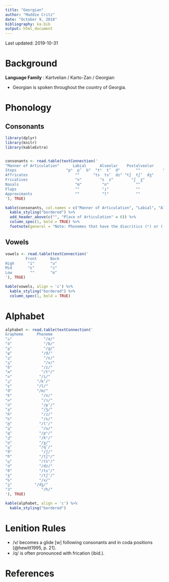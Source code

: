 ```yaml
---
title: "Georgian"
author: "Maddie Critz"
date: "October 9, 2018"
bibliography: ka.bib
output: html_document
---
```


Last updated: 2019-10-31

# Background

**Language Family** : Kartvelian / Karto-Zan / Georgian

* Georgian is spoken throughout the country of Georgia.

# Phonology

## Consonants

```r

library(dplyr)
library(knitr)
library(kableExtra)


consonants <- read.table(textConnection('
"Manner of Articulation"      Labial      Alveolar    Postalveolar       Velar       Uvular   Glottal   
Stops                      "pʰ  p’  b"  "tʰ  t’  d"       ""          "kʰ  k’  ɡ"     "q’"      ""
Affricates                     ""      "ts  ts’  dz" "tʃ  tʃ’  dʒ"        ""          ""        ""
Fricatives                     "v"        "s  z"        "ʃ  ʒ"           "x  ɣ"       ""        "h"
Nasals                         "m"         "n"            ""              ""          ""        ""
Flaps                          ""          "ɾ"            ""              ""          ""        ""
Approximants                   ""          "l"            ""              ""          ""        ""
'), TRUE)

kable(consonants, col.names = c("Manner of Articulation", "Labial", "Alveolar", "Postalveolar", "Velar", "Uvular", "Glottal"), align = 'c') %>%
  kable_styling("bordered") %>%
  add_header_above(c("", "Place of Articulation" = 6)) %>%
  column_spec(1, bold = TRUE) %>%
  footnote(general = "Note: Phonemes that have the diacritics (ʰ) or (') are aspirated and ejective, respectively.", general_title = "")
```

## Vowels

```r

vowels <- read.table(textConnection('
         Front      Back
High      "i"       "u"
Mid       "ɛ"       "ɔ"
Low        ""       "ɑ"
'), TRUE)

kable(vowels, align = 'c') %>%
  kable_styling("bordered") %>%
  column_spec(1, bold = TRUE)
```  

# Alphabet

```r

alphabet <- read.table(textConnection('
Grapheme      Phoneme  
"ა"		         "/ɑ/"
"ბ"		         "/b/"
"გ"		         "/ɡ/"
"დ"		        "/d/"
"ე"		         "/ɛ/"
"ვ"		         "/v/"
"ზ"		        "/z/"
"თ"		        "/tʰ/"
"ი"	           "/i/"
"კ"	          "/k’/"
"ლ"	          "/l/"
"მ"	          "/m/"
"ნ"		        "/n/"
"ო"		        "/ɔ/"
"პ"		        "/pʼ/"
"ჟ"		        "/ʒ/"
"რ"		        "/ɾ/"
"ს"		        "/s/"
"ტ"		       "/tʼ/"
"უ"		        "/u/"
"ფ"		       "/pʰ/"
"ქ"		       "/kʰ/"
"ღ"		       "/ɣ/"
"ყ"		       "/q’/"
"შ"		        "/ʃ/"
"ჩ"		       "/tʃʰ/"
"ც"		       "/tsʰ/"
"ძ"		       "/dz/"
"წ"		       "/tsʼ/"
"ჭ"		       "/tʃʼ/"
"ხ"		       "/x/"
"ჯ"	         "/dʒ/"
"ჰ"		        "/h/"
'), TRUE)

kable(alphabet, align = 'c') %>%
  kable_styling("bordered")
```

# Lenition Rules

* /v/ becomes a glide [w] following consonants and in coda positions [@hewitt1995, p. 21].
* /q/ is often pronounced with frication (ibid.).

# References
